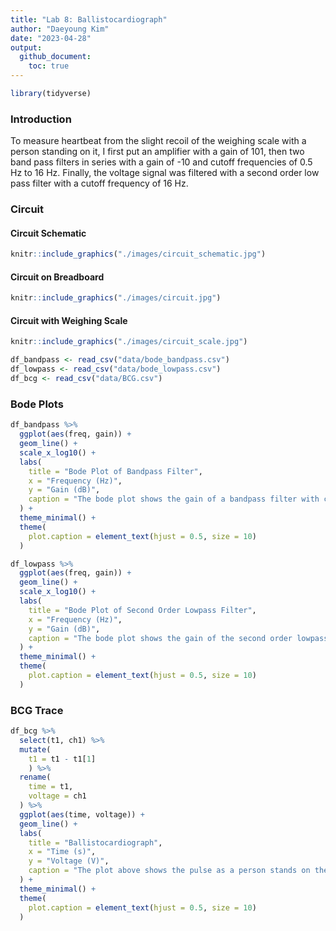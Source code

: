 ```yaml
---
title: "Lab 8: Ballistocardiograph"
author: "Daeyoung Kim"
date: "2023-04-28"
output:
  github_document:
    toc: true
---
```


```r
library(tidyverse)
```

### Introduction

To measure heartbeat from the slight recoil of the weighing scale with a person standing on it, I first put an amplifier with a gain of 101, then two band pass filters in series with a gain of -10 and cutoff frequencies of 0.5 Hz to 16 Hz. Finally, the voltage signal was filtered with a second order low pass filter with a cutoff frequency of 16 Hz. 

### Circuit

#### Circuit Schematic

```r
knitr::include_graphics("./images/circuit_schematic.jpg")
```

#### Circuit on Breadboard

```r
knitr::include_graphics("./images/circuit.jpg")

```

#### Circuit with Weighing Scale

```r
knitr::include_graphics("./images/circuit_scale.jpg")
```


```r
df_bandpass <- read_csv("data/bode_bandpass.csv")
df_lowpass <- read_csv("data/bode_lowpass.csv")
df_bcg <- read_csv("data/BCG.csv")
```

### Bode Plots

```r
df_bandpass %>% 
  ggplot(aes(freq, gain)) +
  geom_line() +
  scale_x_log10() +
  labs(
    title = "Bode Plot of Bandpass Filter",
    x = "Frequency (Hz)",
    y = "Gain (dB)",
    caption = "The bode plot shows the gain of a bandpass filter with cutoff frequencies of 0.5 Hz and 16 Hz."
  ) +
  theme_minimal() +
  theme(
    plot.caption = element_text(hjust = 0.5, size = 10)
  )

```

```r
df_lowpass %>% 
  ggplot(aes(freq, gain)) +
  geom_line() +
  scale_x_log10() +
  labs(
    title = "Bode Plot of Second Order Lowpass Filter",
    x = "Frequency (Hz)",
    y = "Gain (dB)",
    caption = "The bode plot shows the gain of the second order lowpass filter with a cutoff frequency of 16 Hz."
  ) +
  theme_minimal() +
  theme(
    plot.caption = element_text(hjust = 0.5, size = 10)
  )
```

### BCG Trace

```r
df_bcg %>% 
  select(t1, ch1) %>% 
  mutate(
    t1 = t1 - t1[1]
    ) %>% 
  rename(
    time = t1,
    voltage = ch1
  ) %>% 
  ggplot(aes(time, voltage)) +
  geom_line() +
  labs(
    title = "Ballistocardiograph",
    x = "Time (s)",
    y = "Voltage (V)",
    caption = "The plot above shows the pulse as a person stands on the weighing scale."
  ) +
  theme_minimal() +
  theme(
    plot.caption = element_text(hjust = 0.5, size = 10)
  )
```